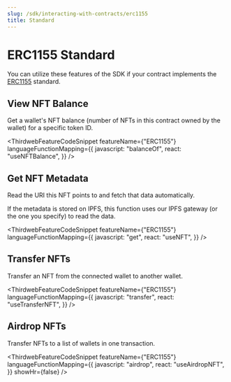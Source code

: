 ```yaml
---
slug: /sdk/interacting-with-contracts/erc1155
title: Standard
---
```



# ERC1155 Standard

You can utilize these features of the SDK if your contract implements the [ERC1155](/solidity/extensions/erc1155) standard.

<div className="row" style={{ marginBottom: 24 }}>
  <div className="col col--12" style={{ marginTop: 8 }}>
    <QuickstartCard
      name="Learn how to implement ERC721Burnable in your smart contract"
      link={"/solidity/base-contracts/erc-1155/erc1155base"}
      image="/assets/icons/general.png"
    />
  </div>
</div>

## View NFT Balance

Get a wallet's NFT balance (number of NFTs in this contract owned by the wallet) for a specific token ID.

<ThirdwebFeatureCodeSnippet
  featureName={"ERC1155"}
  languageFunctionMapping={{
    javascript: "balanceOf",
    react: "useNFTBalance",
  }}
/>

## Get NFT Metadata

Read the URI this NFT points to and fetch that data automatically.

If the metadata is stored on IPFS, this function uses our IPFS gateway (or the one you specify) to read the data.

<ThirdwebFeatureCodeSnippet
  featureName={"ERC1155"}
  languageFunctionMapping={{
    javascript: "get",
    react: "useNFT",
  }}
/>

## Transfer NFTs

Transfer an NFT from the connected wallet to another wallet.

<ThirdwebFeatureCodeSnippet
  featureName={"ERC1155"}
  languageFunctionMapping={{
    javascript: "transfer",
    react: "useTransferNFT",
  }}
/>

## Airdrop NFTs

Transfer NFTs to a list of wallets in one transaction.

<ThirdwebFeatureCodeSnippet
  featureName={"ERC1155"}
  languageFunctionMapping={{
    javascript: "airdrop",
    react: "useAirdropNFT",
  }}
  showHr={false}
/>
